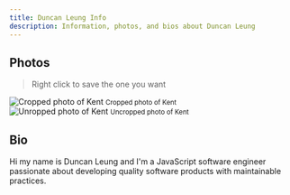 ```yaml
---
title: Duncan Leung Info
description: Information, photos, and bios about Duncan Leung
---
```


## Photos

> Right click to save the one you want


<div
  style={{display: 'flex', justifyContent: 'space-around', textAlign: 'center'}}
>
  <div>
    <img
      alt="Cropped photo of Kent"
      style={{maxHeight: 200, display: 'block', marginBottom: 4}}
      src={croppedPhoto}
    />
    <small>Cropped photo of Kent</small>
  </div>
  <div>
    <img
      alt="Unropped photo of Kent"
      style={{maxHeight: 200, display: 'block', marginBottom: 4}}
      src={uncroppedPhoto}
    />
    <small>Uncropped photo of Kent</small>
  </div>
</div>

## Bio

Hi my name is Duncan Leung and I'm a JavaScript software engineer passionate
about developing quality software products with maintainable practices.
